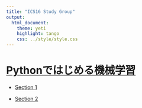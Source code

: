 ```yaml
---
title: "ICS16 Study Group"
output:
  html_document:
    theme: yeti
    highlight: tango
    css: ../style/style.css
---
```


# [Pythonではじめる機械学習](https://www.amazon.co.jp/Python%E3%81%A7%E3%81%AF%E3%81%98%E3%82%81%E3%82%8B%E6%A9%9F%E6%A2%B0%E5%AD%A6%E7%BF%92-%E2%80%95scikit-learn%E3%81%A7%E5%AD%A6%E3%81%B6%E7%89%B9%E5%BE%B4%E9%87%8F%E3%82%A8%E3%83%B3%E3%82%B8%E3%83%8B%E3%82%A2%E3%83%AA%E3%83%B3%E3%82%B0%E3%81%A8%E6%A9%9F%E6%A2%B0%E5%AD%A6%E7%BF%92%E3%81%AE%E5%9F%BA%E7%A4%8E-Andreas-C-Muller/dp/4873117984/ref=sr_1_1?ie=UTF8&qid=1521897507&sr=8-1&keywords=python%E3%81%A7%E3%81%AF%E3%81%98%E3%82%81%E3%82%8B%E6%A9%9F%E6%A2%B0%E5%AD%A6%E7%BF%92)


- [Section 1](http://nbviewer.jupyter.org/github/Kthyntr/ics16_python_ml/blob/master/docs/section1.ipynb)

- [Section 2](http://nbviewer.jupyter.org/github/Kthyntr/ics16_python_ml/blob/master/docs/section2.ipynb)
